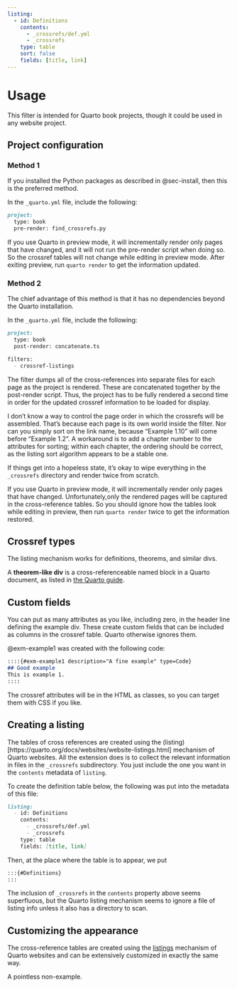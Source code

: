 ```yaml
---
listing: 
  - id: Definitions
    contents: 
      - _crossrefs/def.yml
      - _crossrefs
    type: table
    sort: false
    fields: [title, link]
---
```

# Usage

This filter is intended for Quarto book projects, though it could be used in any website project. 

## Project configuration

### Method 1

If you installed the Python packages as described in @sec-install, then this is the preferred method. 

In the `_quarto.yml` file, include the following:

```markdown
project:
  type: book
  pre-render: find_crossrefs.py
```
::: {.callout-note}
If you use Quarto in preview mode, it will incrementally render only pages that have changed, and it will not run the pre-render script when doing so. So the crossref tables will not change while editing in preview mode. After exiting preview, run `quarto render` to get the information updated.
:::

### Method 2

The chief advantage of this method is that it has no dependencies beyond the Quarto installation.

In the `_quarto.yml` file, include the following:

```markdown
project:
  type: book
  post-render: concatenate.ts

filters:
  - crossref-listings
```

::: {.callout-important}
The filter dumps all of the cross-references into separate files for each page as the project is rendered. These are concatenated together by the post-render script. Thus, the project has to be fully rendered a second time in order for the updated crossref information to be loaded for display.
:::

::: {.callout-note}
I don't know a way to control the page order in which the crossrefs will be assembled. That's because each page is its own world inside the filter. Nor can you simply sort on the link name, because "Example 1.10" will come before "Example 1.2". A workaround is to add a chapter number to the attributes for sorting; within each chapter, the ordering should be correct, as the listing sort algorithm appears to be a stable one.
:::

::: {.callout-tip}
If things get into a hopeless state, it's okay to wipe everything in the `_crossrefs` directory and render twice from scratch.
:::

::: {.callout-note}
If you use Quarto in preview mode, it will incrementally render only pages that have changed. Unfortunately,only the rendered pages will be captured in the cross-reference tables. So you should ignore how the tables look while editing in preview, then run `quarto render` twice to get the information restored.
:::

## Crossref types

The listing mechanism works for definitions, theorems, and similar divs. 

:::{#def-definition title="Theorem-like divs" type=bar}
A **theorem-like div** is a cross-referenceable named block in a Quarto document, as listed in [the Quarto guide](https://quarto.org/docs/authoring/cross-references.html#theorems-and-proofs).
:::

## Custom fields 

You can put as many attributes as you like, including zero, in the header line defining the example div. These create custom fields that can be included as columns in the crossref table. Quarto otherwise ignores them. 


::::{#exm-usage-fields description="Custom fields" type=Code}
@exm-example1 was created with the following code:

```markdown
::::{#exm-example1 description="A fine example" type=Code}
## Good example
This is example 1.
::::
```
::::

::: {.callout-tip}
The crossref attributes will be in the HTML as classes, so you can target them with CSS if you like. 
:::

## Creating a listing

The tables of cross references  are created using the (listing)[https://quarto.org/docs/websites/website-listings.html] mechanism of Quarto websites. All the extension does is to collect the relevant information in files in the `_crossrefs` subdirectory. You just include the one you want in the `contents` metadata of `listing`.

::::{#exm-usage-create description="Creating a listing" type=Metadata}
To create the definition table below, the following was put into the metadata of this file:

```markdown
listing:
  - id: Definitions
    contents: 
      - _crossrefs/def.yml
      - _crossrefs
    type: table
    fields: [title, link]
```
Then, at the place where the table is to appear, we put 
```markdown
:::{#Definitions}
:::
```
:::{#Definitions}
:::
::::

::: {.callout-important}
The inclusion of `_crossrefs` in the `contents` property above seems superfluous, but the Quarto listing mechanism seems to ignore a file of listing info unless it also has a directory to scan.
:::

## Customizing the appearance

The cross-reference tables are created using the [listings](https://quarto.org/docs/websites/website-listings.html) mechanism of Quarto websites and can be extensively customized in exactly the same way.

::::{#exm-other description="On another page" type=ignore}
A pointless non-example.
::::
